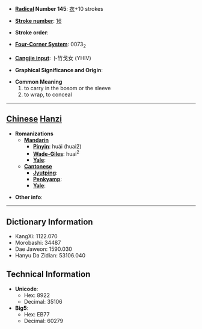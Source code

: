 * '''[[Wiktionary:Chinese radical index| Radical]] Number 145''': [[Wiktionary:Chinese radical index 衣|衣]]+10 strokes

* '''[[Wiktionary:Chinese total strokes index|Stroke number]]''': [[Wiktionary:Chinese total strokes index 16|16]]

* '''Stroke order''': 

* '''[[Wiktionary:Chinese four corner index|Four-Corner System]]''': 0073<sub>2</sub>

* '''[[Wiktionary:Chinese Cangjie index|Cangjie input]]''': 卜竹戈女 (YHIV)

* '''Graphical Significance and Origin''': 

* '''Common Meaning'''
*#to carry in the bosom or the sleeve
*# to wrap, to conceal


----

== [[Chinese]] [[Hanzi]] ==

* '''Romanizations'''
** '''[[Mandarin]]'''
*** '''[[Pinyin]]''': huái (huai2)
*** '''[[Wade-Giles]]''': huai<sup>2</sup>
*** '''[[Yale]]''': 
** '''[[Cantonese]]'''
*** '''[[Jyutping]]''':
*** '''[[Penkyamp]]''': 
*** '''[[Yale]]''': 

* '''Other info''': 

----

== Dictionary Information ==

* KangXi: 1122.070
* Morobashi: 34487
* Dae Jaweon: 1590.030
* Hanyu Da Zidian: 53106.040

== Technical Information ==

* '''Unicode''':
** Hex: 8922
** Decimal: 35106
* '''Big5''':
** Hex: EB77
** Decimal: 60279